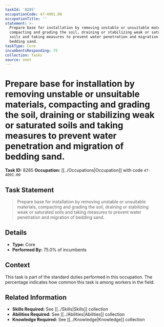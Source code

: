 ```yaml
---
taskId: '8285'
occupationCode: 47-4091.00
occupationTitle: ''
statement: >-
  Prepare base for installation by removing unstable or unsuitable materials,
  compacting and grading the soil, draining or stabilizing weak or saturated
  soils and taking measures to prevent water penetration and migration of
  bedding sand.
taskType: Core
incumbentsResponding: 75
collection: Tasks
source: onet
---
```

# Prepare base for installation by removing unstable or unsuitable materials, compacting and grading the soil, draining or stabilizing weak or saturated soils and taking measures to prevent water penetration and migration of bedding sand.

**Task ID:** 8285
**Occupation:** [[../Occupations|Occupation]] with code `47-4091.00`

## Task Statement

> Prepare base for installation by removing unstable or unsuitable materials, compacting and grading the soil, draining or stabilizing weak or saturated soils and taking measures to prevent water penetration and migration of bedding sand.

## Details

- **Type:** Core
- **Performed By:** 75.0% of incumbents

## Context

This task is part of the standard duties performed in this occupation. The percentage indicates how common this task is among workers in the field.

## Related Information

- **Skills Required:** See [[../Skills|Skills]] collection
- **Abilities Required:** See [[../Abilities|Abilities]] collection
- **Knowledge Required:** See [[../Knowledge|Knowledge]] collection
